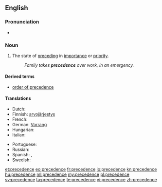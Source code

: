==English==

===Pronunciation===
* {{audio|en-us-precedence.ogg|Audio (US)}}

===Noun===
{{en-noun}}

# The state of [[preceding]] in [[importance]] or [[priority]].
#: ''Family takes '''precedence''' over work, in an emergency.''

====Derived terms====
* [[order of precedence]]

====Translations====
{{trans-top|the state of preceding in importance or priority}}
* Dutch: {{t-|nl|voorrang|m}}
* Finnish: [[arvojärjestys]]
* French: {{t|fr|préséance|f}}
* German: [[Vorrang]] {{m}}
* Hungarian: {{t|hu|elsőbbség}}
* Italian: {{t+|it|precedenza|f}}
{{trans-mid}}
* Portuguese: {{t+|pt|precedência|f}}
* Russian: {{t+|ru|предшествование|tr=predšestvovánije}}
* Spanish: {{t|es|prioridad|f}}, {{t|es|precedencia|f}}
* Swedish: {{t|sv|företräde|n}}
{{trans-bottom}}

[[et:precedence]]
[[eo:precedence]]
[[fr:precedence]]
[[io:precedence]]
[[kn:precedence]]
[[hu:precedence]]
[[ml:precedence]]
[[my:precedence]]
[[pl:precedence]]
[[sv:precedence]]
[[ta:precedence]]
[[te:precedence]]
[[vi:precedence]]
[[zh:precedence]]